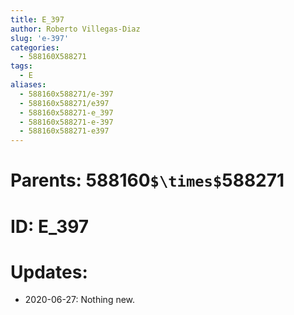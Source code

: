 ```yaml
---
title: E_397
author: Roberto Villegas-Diaz
slug: 'e-397'
categories:
  - 588160X588271
tags:
  - E
aliases:
  - 588160x588271/e-397
  - 588160x588271/e397
  - 588160x588271-e_397
  - 588160x588271-e-397
  - 588160x588271-e397
---
```


# **Parents**: 588160`$\times$`588271
# **ID**: E_397
# **Updates**: 
 - 2020-06-27: Nothing new.
